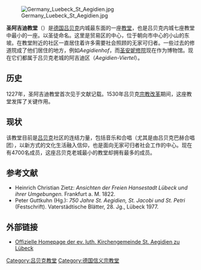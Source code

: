 {{expand language|de}}
{{No footnotes|time=2018-08-28T00:56:26+00:00}}

{{coord|53|51|50.06|N|10|41|23.18|E|display=title}}
[[File:Germany_Luebeck_St_Aegidien.jpg|thumb]]

'''圣阿吉迪教堂'''（{{lang-de|''Aegidienkirche''}}）是[[德国|德国]][[吕贝克|吕贝克]]内城最东面的一座[[教堂|教堂]]，也是吕贝克内城七座教堂中最小的一座。以圣徒{{link-en|圣吉尔斯|Saint Giles}}命名。这里是贸易区的中心，位于朝向市中心的小山的东坡。在教堂附近的社区一直居住着许多需要社会照顾的无家可归者。一些过去的修道院成了他们居住的地方，例如''Aegidienhof''，而[[圣亚纳博物馆|圣安妮修院]]现在作为博物馆。现在它们都属于吕贝克老城的阿吉迪区（''Aegidien-Viertel''）。

== 历史 ==
1227年，圣阿吉迪教堂首次见于文献记载。1530年吕贝克[[宗教改革|宗教改革]]期间，这座教堂发挥了关键作用。

== 现状 ==
该教堂目前是[[吕贝克|吕贝克]]社区的连结力量，包括音乐和合唱（尤其是由吕贝克巴赫合唱团），以新方式的文化生活融入信仰，也是面向无家可归者社会工作的中心。现在有4700名成员，这座吕贝克老城最小的教堂却拥有最多的成员。

== 参考文献 ==
<div style="-moz-column-count:2">
<references/>
</div>
* Heinrich Christian Zietz: ''Ansichten der Freien Hansestadt Lübeck und ihrer Umgebungen.'' Frankfurt a. M. 1822.
* Peter Guttkuhn (Hg.): ''750 Jahre St. Aegidien, St. Jacobi und St. Petri'' (Festschrift). Vaterstädtische Blätter, 28. Jg., Lübeck 1977.

== 外部链接 ==
{{Commonscat|St. Aegidien (Lübeck)|Aegidienkirche, Lübeck}}
* [http://www.aegidien-kirche-luebeck.de/ Offizielle Homepage der ev. luth. Kirchengemeinde St. Aegidien zu Lübeck]{{Wayback|url=http://www.aegidien-kirche-luebeck.de/ |date=20101214001454 }}

{{DEFAULTSORT:Aegidienkirche}}
{{Normdaten}}
[[Category:吕贝克教堂|Category:吕贝克教堂]]
[[Category:德国信义宗教堂|Category:德国信义宗教堂]]